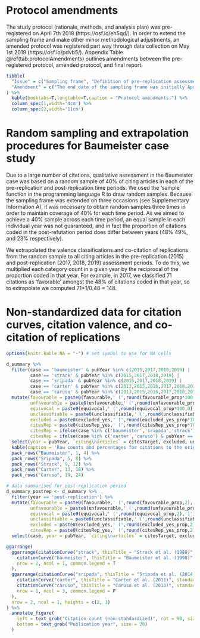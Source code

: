 # Protocol amendments {#appA}

The study protocol (rationale, methods, and analysis plan) was pre-registered on April 7th 2018 (https://osf.io/eh5qd/). In order to extend the sampling frame and make other minor methodological adjustments, an amended protocol was registered part way through data collection on May 1st 2019 (https://osf.io/pdvb5/). Appendix Table \@ref(tab:protocolAmendments) outlines amendments between the pre-registered protocol, amended protocol, and final report.

```r
tibble(
  "Issue" = c("Sampling frame", "Definition of pre-replication assessment period", "Exclusion of replication year from qualitative assessment", "Automated extraction of citation contexts and replication co-citation", "Counter-arguments", "Dual-coding for citation valence classification", "Examination of characteristics of articles providing counter-arguments.","Renaming of two citation patterns", "Data exclusions"),
  "Amendment" = c("The end date of the sampling frame was initially April 6th 2018 (see pre-registered protocol). Later, we decided to extend the sampling frame to April 26th 2019 to learn more about how the citation curves developed over time (see amended protocol). Finally, we decided to extend the sampling frame to December 31st 2019 to ensure we had all citations for the year 2019.", "Initially, the pre-replication assessment period was defined as 2015 (i.e., replication year - 1) for the Registered Replication Report cases and all pre-replication years for the other cases. In practice, when the replication year - 1 definition is used for all cases, only one study (Caruso) has a citing article outside of this period, and it is only a single article. Therefore, we have decided that it is more straightforward to use the same definition of the pre-replication assessment period (replication year - 1) for all cases.", "The pre-registered protocol neglected to mention that we intended to exclude the replication year from qualitative assessment. This change was documented in the amended protocol.", "Initially, we intended to use Matlab code to partly automate the extraction of ‘citation contexts’ (text surrounding in-text citations) and identify replication co-citation. However, we found that the size of the relevant citation context varied substantially between articles, so we decided to extract all citation contexts manually. We also decided to identify replication co-citation manually too. These changes were documented in the amended protocol.","In the amended protocol, we clarified that we would attempt to identify counter-arguments in all articles that cited the original study and the replication study.", "Initially, we planned to dual code small batches of articles depending on the degree of inter-rater reliability. However, after encountering a number of somewhat ambiguous cases in our initial coding, we decided to dual-code all articles in order to reduce subjectivity and increase consistency between coders. This is documented in the amended protocol.", "After completing the study we thought it would be informative to examine the article types and journals of articles that provided counter-arguments, and any overlap in authorship with the original study authors or prior collaborators of the first authors of the original studies. These analyses were not pre-registered.", "After completing the study we decided to revise the following terminology from the protocol in order to improve clarity: “principled defence” was changed to “explicit defence” and “hollow defence” was changed to “absent defence”.", "The criteria to exclude data from qualitative assessment (no access, non-English language, and no original study citation in the main text, were not pre-registered. These exclusions were necessary because they precluded the qualitative assessment.")
) %>%
  kable(booktabs=T,longtable=T,caption = "Protocol amendments.") %>%
  column_spec(1,width='4cm') %>%
  column_spec(2,width='11cm')
```

# Random sampling and extrapolation procedures for Baumeister case study {#appB}

Due to a large number of citations, qualitative assessment in the Baumeister case was based on a random sample of 40% of citing articles in each of the pre-replication and post-replication time periods. We used the ‘sample’ function in the programming language R to draw random samples. Because the sampling frame was extended on three occasions (see Supplementary Information A), it was necessary to obtain random samples three times in order to maintain coverage of 40% for each time period. As we aimed to achieve a 40% sample across each time period, an equal sample in each individual year was not guaranteed, and in fact the proportion of citations coded in the post-refutation period does differ between years (48% 49%, and 23% respectively).

We extrapolated the valence classifications and co-citation of replications from the random sample to all citing articles in the pre-replication (2015) and post-replication (2017, 2018, 2019) assessment periods. To do this, we multiplied each category count in a given year by the reciprocal of the proportion coded in that year. For example, in 2017, we classified 71 citations as ‘favorable’ amongst the 48% of citations coded in that year, so to extrapolate we computed 71*1/0.48 = 148.

# Non-standardized data for citation curves, citation valence, and co-citation of replications {#appC}

```r
options(knitr.kable.NA = "-") # set symbol to use for NA cells

d_summary %>%
  filter(case == 'baumeister' & pubYear %in% c(2015,2017,2018,2019) |
         case == 'strack' & pubYear %in% c(2015,2017,2018,2019) |
         case == 'sripada' & pubYear %in% c(2015,2017,2018,2019) |
         case == 'carter' & pubYear %in% c(2013,2015,2016,2017,2018,2019) |
         case == 'caruso' & pubYear %in% c(2013,2015,2016,2017,2018,2019)) %>%
  mutate(favourable = paste0(favourable,' (',round(favourable_prop*100,0),'%)'),
         unfavourable = paste0(unfavourable,' (',round(unfavourable_prop*100,0),'%)'),
         equivocal = paste0(equivocal,' (',round(equivocal_prop*100,0),'%)'),
         unclassifiable = paste0(unclassifiable,' (',round(unclassifiable_prop*100,0),'%)'),
         excluded = paste0(excluded_yes,' (',round(excluded_yes_prop*100,0),'%)'),
         citesRep = paste0(citesRep_yes,' (',round(citesRep_yes_prop*100,0),'%)'),
         citesRep = ifelse(case %in% c('baumeister','sripada','strack') & pubYear == 2015, NA, citesRep), # set citesRep to NA in pre-replication year
         citesRep = ifelse(case %in% c('carter','caruso') & pubYear == 2013, NA, citesRep)) %>% # set citesRep to NA in pre-replication year
  select(year = pubYear, `citing\narticles` = citesTarget, excluded, unclassifiable, favourable, equivocal, unfavourable, citesRep) %>%
  kable(caption = 'Raw counts and percentages for citations to the original study, exclusions, citation valence, and concomitant citations to the replication study in qualitative assessment period. In the Baumeister case, numbers in square brackets in the citations column are the number of citing articles included in the random samples drawn from the pre-replication and post-replication time periods. Percentages for the Baumeister case are extrapolations based on the random samples.', booktabs=T, longtable=T) %>%
  pack_rows("Baumeister", 1, 4) %>%
  pack_rows("Sripada", 5, 8) %>%
  pack_rows("Strack", 9, 12) %>%
  pack_rows("Carter", 13, 18) %>%
  pack_rows("Caruso", 19, 24)
```

```r
# data summarised for post-replication period
d_summary_postrep <- d_summary %>%
  filter(year == 'post-replication') %>%
  mutate(favourable = paste0(favourable,' (',round(favourable_prop,2),')'),
         unfavourable = paste0(unfavourable,' (',round(unfavourable_prop,2),')'),
         equivocal = paste0(equivocal,' (',round(equivocal_prop,2),')'),
         unclassifiable = paste0(unclassifiable,' (',round(unclassifiable_prop,2),')'),
         excluded = paste0(excluded_yes,' (',round(excluded_yes_prop,2),')'),
         citesRep = paste0(citesRep_yes,' (',round(citesRep_yes_prop,2),')')) %>%
  select(case, year = pubYear, `citing\narticles` = citesTarget, excluded, unclassifiable, favourable, equivocal, unfavourable, citesRep)
```

```r
ggarrange(
  ggarrange(citationCurve("strack", thisTitle = "Strack et al. (1988)", standardized = F, plotReference = F, areaPlot = F),
    citationCurve("baumeister", thisTitle = "Baumeister et al. (1998)", standardized = F, plotReference = F, areaPlot = F),
    nrow = 2, ncol = 1, common.legend = T
  ),
  ggarrange(citationCurve("sripada", thisTitle = "Sripada et al. (2014)", standardized = F, plotReference = F, areaPlot = F),
    citationCurve("carter", thisTitle = "Carter et al. (2011)", standardized = F, plotReference = F, areaPlot = F),
    citationCurve("caruso", thisTitle = "Caruso et al. (2013)", standardized = F, plotReference = F, areaPlot = F),
    nrow = 1, ncol = 3, common.legend = F
  ),
  nrow = 2, ncol = 1, heights = c(2, 1)
) %>%
  annotate_figure(
    left = text_grob("Citation count (non-standardized)", rot = 90, size = 20),
    bottom = text_grob("Publication year", size = 20)
  )
```


